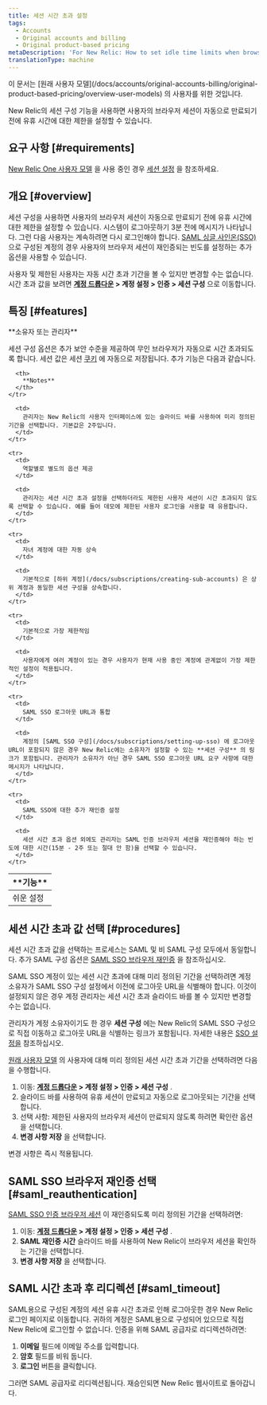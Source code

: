 ```yaml
---
title: 세션 시간 초과 설정
tags:
  - Accounts
  - Original accounts and billing
  - Original product-based pricing
metaDescription: 'For New Relic: How to set idle time limits when browser sessions expire.'
translationType: machine
---
```


<Callout title="원래 가격 모델">
  이 문서는 [원래 사용자 모델](/docs/accounts/original-accounts-billing/original-product-based-pricing/overview-user-models) 의 사용자를 위한 것입니다.
</Callout>

New Relic의 세션 구성 기능을 사용하면 사용자의 브라우저 세션이 자동으로 만료되기 전에 유휴 시간에 대한 제한을 설정할 수 있습니다.

## 요구 사항 [#requirements]

[New Relic One 사용자 모델](/docs/accounts/original-accounts-billing/original-product-based-pricing/overview-user-models) 을 사용 중인 경우 [세션 설정](/docs/accounts/accounts-billing/new-relic-one-user-management/authentication-domains-saml-sso-scim-more/#session-mgmt) 을 참조하세요.

## 개요 [#overview]

세션 구성을 사용하면 사용자의 브라우저 세션이 자동으로 만료되기 전에 유휴 시간에 대한 제한을 설정할 수 있습니다. 시스템이 로그아웃하기 3분 전에 메시지가 나타납니다. 그런 다음 사용자는 계속하려면 다시 로그인해야 합니다. [SAML 싱글 사인온(SSO)](/docs/subscriptions/saml-service-providers) 으로 구성된 계정의 경우 사용자의 브라우저 세션이 재인증되는 빈도를 설정하는 추가 옵션을 사용할 수 있습니다.

사용자 및 제한된 사용자는 자동 시간 초과 기간을 볼 수 있지만 변경할 수는 없습니다. 시간 초과 값을 보려면 **[계정 드롭다운](/docs/accounts-partnerships/education/getting-started-new-relic/glossary#account-dropdown) > 계정 설정 > 인증 > 세션 구성** 으로 이동합니다.

## 특징 [#features]

<Callout variant="tip">
  **소유자 또는 관리자**
</Callout>

세션 구성 옵션은 추가 보안 수준을 제공하여 무인 브라우저가 자동으로 시간 초과되도록 합니다. 세션 값은 세션 [쿠키](/docs/subscriptions/new-relic-cookies) 에 자동으로 저장됩니다. 추가 기능은 다음과 같습니다.

<table>
  <thead>
    <tr>
      <th width={225}>
        **기능**
      </th>

      <th>
        **Notes**
      </th>
    </tr>
  </thead>

  <tbody>
    <tr>
      <td>
        쉬운 설정
      </td>

      <td>
        관리자는 New Relic의 사용자 인터페이스에 있는 슬라이드 바를 사용하여 미리 정의된 기간을 선택합니다. 기본값은 2주입니다.
      </td>
    </tr>

    <tr>
      <td>
        역할별로 별도의 옵션 제공
      </td>

      <td>
        관리자는 세션 시간 초과 설정을 선택하더라도 제한된 사용자 세션이 시간 초과되지 않도록 선택할 수 있습니다. 예를 들어 데모에 제한된 사용자 로그인을 사용할 때 유용합니다.
      </td>
    </tr>

    <tr>
      <td>
        자녀 계정에 대한 자동 상속
      </td>

      <td>
        기본적으로 [하위 계정](/docs/subscriptions/creating-sub-accounts) 은 상위 계정과 동일한 세션 구성을 상속합니다.
      </td>
    </tr>

    <tr>
      <td>
        기본적으로 가장 제한적임
      </td>

      <td>
        사용자에게 여러 계정이 있는 경우 사용자가 현재 사용 중인 계정에 관계없이 가장 제한적인 설정이 적용됩니다.
      </td>
    </tr>

    <tr>
      <td>
        SAML SSO 로그아웃 URL과 통합
      </td>

      <td>
        계정의 [SAML SSO 구성](/docs/subscriptions/setting-up-sso) 에 로그아웃 URL이 포함되지 않은 경우 New Relic에는 소유자가 설정할 수 있는 **세션 구성** 의 링크가 포함됩니다. 관리자가 소유자가 아닌 경우 SAML SSO 로그아웃 URL 요구 사항에 대한 메시지가 나타납니다.
      </td>
    </tr>

    <tr>
      <td>
        SAML SSO에 대한 추가 재인증 설정
      </td>

      <td>
        세션 시간 초과 옵션 외에도 관리자는 SAML 인증 브라우저 세션을 재인증해야 하는 빈도에 대한 시간(15분 - 2주 또는 절대 안 함)을 선택할 수 있습니다.
      </td>
    </tr>
  </tbody>
</table>

## 세션 시간 초과 값 선택 [#procedures]

세션 시간 초과 값을 선택하는 프로세스는 SAML 및 비 SAML 구성 모두에서 동일합니다. 추가 SAML 구성 옵션은 [SAML SSO 브라우저 재인증](/docs/accounts-partnerships/accounts/account-maintenance/set-session-timeouts#saml_reauthentication) 을 참조하십시오.

SAML SSO 계정이 있는 세션 시간 초과에 대해 미리 정의된 기간을 선택하려면 계정 소유자가 SAML SSO 구성 설정에서 이전에 로그아웃 URL을 식별해야 합니다. 이것이 설정되지 않은 경우 계정 관리자는 세션 시간 초과 슬라이드 바를 볼 수 있지만 변경할 수는 없습니다.

관리자가 계정 소유자이기도 한 경우 **세션 구성** 에는 New Relic의 SAML SSO 구성으로 직접 이동하고 로그아웃 URL을 식별하는 링크가 포함됩니다. 자세한 내용은 [SSO 설정을](/docs/subscriptions/setting-up-sso#timeout_url) 참조하십시오.

[원래 사용자 모델](#requirements) 의 사용자에 대해 미리 정의된 세션 시간 초과 기간을 선택하려면 다음을 수행합니다.

1. 이동: **[계정 드롭다운](/docs/accounts-partnerships/education/getting-started-new-relic/glossary#account-dropdown) > 계정 설정 > 인증 > 세션 구성** .
2. 슬라이드 바를 사용하여 유휴 세션이 만료되고 자동으로 로그아웃되는 기간을 선택합니다.
3. 선택 사항: 제한된 사용자의 브라우저 세션이 만료되지 않도록 하려면 확인란 옵션을 선택합니다.
4. **변경 사항 저장** 을 선택합니다.

변경 사항은 즉시 적용됩니다.

## SAML SSO 브라우저 재인증 선택 [#saml_reauthentication]

[SAML SSO 인증 브라우저 세션](/docs/subscriptions/setting-up-sso) 이 재인증되도록 미리 정의된 기간을 선택하려면:

1. 이동: **[계정 드롭다운](/docs/accounts-partnerships/education/getting-started-new-relic/glossary#account-dropdown) > 계정 설정 > 인증 > 세션 구성** .
2. **SAML 재인증 시간** 슬라이드 바를 사용하여 New Relic이 브라우저 세션을 확인하는 기간을 선택합니다.
3. **변경 사항 저장** 을 선택합니다.

## SAML 시간 초과 후 리디렉션 [#saml_timeout]

SAML용으로 구성된 계정의 세션 유휴 시간 초과로 인해 로그아웃한 경우 New Relic 로그인 페이지로 이동합니다. 귀하의 계정은 SAML용으로 구성되어 있으므로 직접 New Relic에 로그인할 수 없습니다. 인증을 위해 SAML 공급자로 리디렉션하려면:

1. **이메일** 필드에 이메일 주소를 입력합니다.
2. **암호** 필드를 비워 둡니다.
3. **로그인** 버튼을 클릭합니다.

그러면 SAML 공급자로 리디렉션됩니다. 재승인되면 New Relic 웹사이트로 돌아갑니다.
